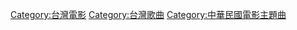 [[Category:台灣電影|Category:台灣電影]]
[[Category:台灣歌曲|Category:台灣歌曲]]
[[Category:中華民國電影主題曲|Category:中華民國電影主題曲]]